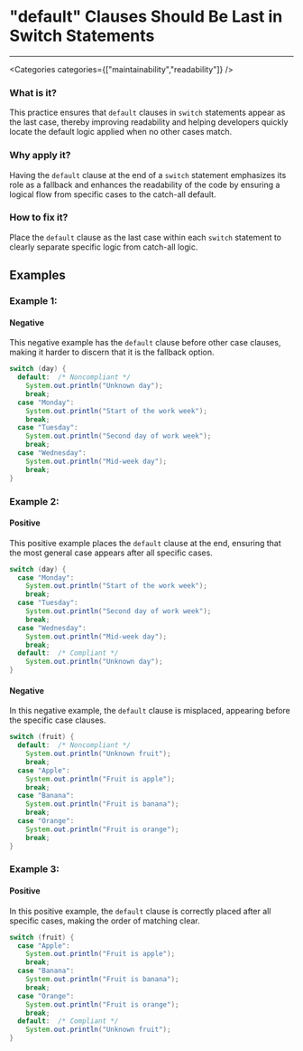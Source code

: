 

# "default" Clauses Should Be Last in Switch Statements

<Severity severity={SeverityLevels.MEDIUM} />

---

<Categories categories={["maintainability","readability"]} />

### What is it?
This practice ensures that `default` clauses in `switch` statements appear as the last case, thereby improving readability and helping developers quickly locate the default logic applied when no other cases match.

### Why apply it?
Having the `default` clause at the end of a `switch` statement emphasizes its role as a fallback and enhances the readability of the code by ensuring a logical flow from specific cases to the catch-all default.

### How to fix it?
Place the `default` clause as the last case within each `switch` statement to clearly separate specific logic from catch-all logic.

## Examples

### Example 1:

<!-- #example -->

#### Negative

<!-- #example_negative_description -->
This negative example has the `default` clause before other case clauses, making it harder to discern that it is the fallback option.

<!-- #example_negative_code -->
```java
switch (day) {
  default:  /* Noncompliant */
    System.out.println("Unknown day");
    break;
  case "Monday":
    System.out.println("Start of the work week");
    break;
  case "Tuesday":
    System.out.println("Second day of work week");
    break;
  case "Wednesday":
    System.out.println("Mid-week day");
    break;
}
```

### Example 2:

<!-- #example -->

#### Positive

<!-- #example_positive_description -->
This positive example places the `default` clause at the end, ensuring that the most general case appears after all specific cases.

<!-- #example_positive_code -->
```java
switch (day) {
  case "Monday":
    System.out.println("Start of the work week");
    break;
  case "Tuesday":
    System.out.println("Second day of work week");
    break;
  case "Wednesday":
    System.out.println("Mid-week day");
    break;
  default:  /* Compliant */
    System.out.println("Unknown day");
}
```

#### Negative

<!-- #example_negative_description -->
In this negative example, the `default` clause is misplaced, appearing before the specific case clauses.

<!-- #example_negative_code -->
```java
switch (fruit) {
  default:  /* Noncompliant */
    System.out.println("Unknown fruit");
    break;
  case "Apple":
    System.out.println("Fruit is apple");
    break;
  case "Banana":
    System.out.println("Fruit is banana");
    break;
  case "Orange":
    System.out.println("Fruit is orange");
    break;
}
```

### Example 3:

<!-- #example -->

#### Positive

<!-- #example_positive_description -->
In this positive example, the `default` clause is correctly placed after all specific cases, making the order of matching clear.

<!-- #example_positive_code -->
```java
switch (fruit) {
  case "Apple":
    System.out.println("Fruit is apple");
    break;
  case "Banana":
    System.out.println("Fruit is banana");
    break;
  case "Orange":
    System.out.println("Fruit is orange");
    break;
  default:  /* Compliant */
    System.out.println("Unknown fruit");
}
```